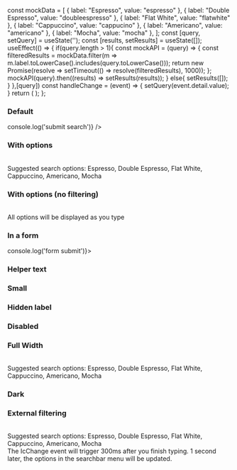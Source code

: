 
<Meta title="React Components/Search bar" component={IcSearchBar} />

<Description markdown={readme} />


  const mockData = [
    { label: "Espresso", value: "espresso" },
    { label: "Double Espresso", value: "doubleespresso" },
    { label: "Flat White", value: "flatwhite" },
    { label: "Cappuccino", value: "cappucino" },
    { label: "Americano", value: "americano" },
    { label: "Mocha", value: "mocha" },
  ];
  const [query, setQuery] = useState('');
  const [results, setResults] = useState([]);
  useEffect(() => {
    if(query.length > 1){
      const mockAPI = (query) => {
        const filteredResults = mockData.filter(m => m.label.toLowerCase().includes(query.toLowerCase()));
        return new Promise(resolve => setTimeout(() => resolve(filteredResults), 1000));
      };
      mockAPI(query).then((results) => setResults(results));
    }
    else{
      setResults([]);  
    }
  },[query])
  const handleChange = (event) => {
    setQuery(event.detail.value);
  }
  return (
    <IcSearchBar debounce={300} placeholder="Type to search" label="Search for coffee" onIcChange={handleChange} disableFilter options={results} />
  );
};

### Default

<Canvas>
  <Story name="Default">
    <IcSearchBar
      label="What is your favourite coffee?"
      onIcSubmitSearch={() => console.log('submit search')}
    />
  </Story>
</Canvas>

### With options

<Canvas>
  <Story name="With options">
    <IcSearchBar
      label="What is your favourite coffee?"
      options={[
        { label: "Espresso", value: "espresso" },
        { label: "Double Espresso", value: "doubleespresso" },
        { label: "Flat White", value: "flatwhite" },
        { label: "Cappuccino", value: "cappucino" },
        { label: "Americano", value: "americano" },
        { label: "Mocha", value: "mocha" },
      ]}
    />
    <br/>
    <IcTypography>Suggested search options: Espresso, Double Espresso, Flat White, Cappuccino, Americano, Mocha</IcTypography>
  </Story>
</Canvas>

### With options (no filtering)

<Canvas>
  <Story name="With options (no filtering)">
    <IcSearchBar
      label="What is your favourite coffee?"
      disableFilter
      options={[
        { label: "Espresso", value: "espresso" },
        { label: "Double Espresso", value: "doubleespresso" },
        { label: "Flat White", value: "flatwhite" },
        { label: "Cappuccino", value: "cappucino" },
        { label: "Americano", value: "americano" },
        { label: "Mocha", value: "mocha" },
      ]}
    />
    <br/>
    <IcTypography>All options will be displayed as you type</IcTypography>
  </Story>
</Canvas>

### In a form

<Canvas>
  <Story name="In a form">
    <form onSubmit={() => console.log('form submit')}>
      <IcSearchBar
        label="What is your favourite coffee?"
      />
    </form>
  </Story>
</Canvas>

### Helper text

<Canvas>
  <Story name="Helper text">
    <IcSearchBar
      label="What is your favourite coffee?"
      helperText="Some helper text"
    />
  </Story>
</Canvas>

### Small

<Canvas>
  <Story name="Small">
    <IcSearchBar
      label="What is your favourite coffee?"
      small
    />
  </Story>
</Canvas>

### Hidden label

<Canvas>
  <Story name="Hidden label">
    <IcSearchBar
      label="What is your favourite coffee?"
      hideLabel
    />
  </Story>
</Canvas>

### Disabled

<Canvas>
  <Story name="Disabled">
    <IcSearchBar
      label="What is your favourite coffee?"
      disabled
    />
  </Story>
</Canvas>

### Full Width

<Canvas>
  <Story name="Full Width">
    <IcSearchBar
      label="What is your favourite coffee?"
      fullWidth
      options={[
        { label: "Espresso", value: "espresso" },
        { label: "Double Espresso", value: "doubleespresso" },
        { label: "Flat White", value: "flatwhite" },
        { label: "Cappuccino", value: "cappucino" },
        { label: "Americano", value: "americano" },
        { label: "Mocha", value: "mocha" },
      ]}
    />
    <br/>
    <IcTypography>Suggested search options: Espresso, Double Espresso, Flat White, Cappuccino, Americano, Mocha</IcTypography>
  </Story>
</Canvas>

### Dark

<Canvas>
  <Story
    name="Dark"
    parameters={{
      backgrounds: { default: "dark" }
    }}
  >
    <IcSearchBar
      label="What is your favourite coffee?"
      dark
    />
  </Story>
</Canvas>

### External filtering

<Canvas>
  <Story name="External filtering">
    <ExternalFiltering />
    <br/>
    <IcTypography>Suggested search options: Espresso, Double Espresso, Flat White, Cappuccino, Americano, Mocha</IcTypography>
    <br/>
    <IcTypography>The IcChange event will trigger 300ms after you finish typing. 1 second later, the options in the searchbar menu will be updated.</IcTypography>
  </Story>
</Canvas>